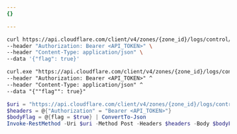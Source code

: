 ```yaml
---
{}

---
```



<Tabs> <TabItem label="Linux">

```bash
curl https://api.cloudflare.com/client/v4/zones/{zone_id}/logs/control/retention/flag \
--header "Authorization: Bearer <API_TOKEN>" \
--header "Content-Type: application/json" \
--data '{"flag": true}'
```

</TabItem> <TabItem label="CMD">

```txt
curl.exe "https://api.cloudflare.com/client/v4/zones/{zone_id}/logs/control/retention/flag" ^
--header "Authorization: Bearer <API_TOKEN>" ^
--header "Content-Type: application/json" ^
--data "{""flag"": true}"
```

</TabItem> <TabItem label="PowerShell">

```powershell
$uri = "https://api.cloudflare.com/client/v4/zones/{zone_id}/logs/control/retention/flag"
$headers = @{"Authorization" = "Bearer <API_TOKEN>"}
$bodyFlag = @{flag = $true} | ConvertTo-Json
Invoke-RestMethod -Uri $uri -Method Post -Headers $headers -Body $bodyFlag -ContentType "application/json"
```

</TabItem> </Tabs>